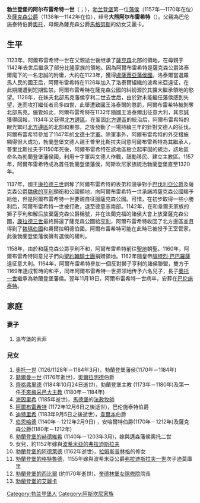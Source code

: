 {{unreferenced|time=2016-05-23T23:15:05+00:00}}
{{infobox royalty
| name = 阿尔布雷希特一世
| image = Albert I of Brandenburg.jpg
| caption = 聳立於[[柏林|柏林]][[施潘道城堡|施潘道城堡]]阿爾布雷希特一世紀念碑
| succession   = [[安哈尔特统治者列表|安哈尔特伯爵]] 
| reign        = 1123–1170
| predecessor  = [[奥托_(巴伦施泰特)|奧托]]
| successor    = [[伯恩哈德_(薩克森)|伯恩哈德]]
| succession1  = [[薩克森統治者列表|薩克森公爵]]
| reign1       = 1138–1142
| predecessor1 = [[亨利十世_(巴伐利亞)|亨利二世]]
| successor1   = [[獅子亨利|亨利三世]]
| succession2  = [[勃蘭登堡藩侯|勃蘭登堡藩侯]]
| reign2       = 1157–1170
| predecessor2 = 無
| successor2   = [[奧托一世_(勃蘭登堡)|奧托一世]]
| house        = [[阿斯坎尼家族|阿斯坎尼家族]]
| father = [[奥托_(巴伦施泰特)|奧托]]
| mother = [[艾麗卡_(薩克森)|艾麗卡]]
| spouse = [[索菲亞_(温岑堡)|索菲亞]]
| issue = [[奧托一世_(勃蘭登堡)|奧托一世]]<br />[[赫爾曼一世_(奥尔拉明德)|赫爾曼一世]]<br />[[齊格弗里德_(安哈爾特)|齊格弗里德]]<br />海因里希<br />阿爾布雷希特<br />迪特里希<br />[[伯恩哈德_(薩克森)|伯恩哈德]]<br />赫德維希<br />女兒<br />阿德萊德<br />格特魯德<br />西比爾<br />艾麗卡
| birth_date = 約1100年
| birth_place = 
| death_date = 1170年11月18日
| death_place = 疑似[[施滕达尔|施滕达尔]]
| burial_place = [[巴伦施泰特|巴伦施泰特]]
}}

'''勃兰登堡的阿尔布雷希特一世'''（{{Lang-de|Albrecht I. von Brandenburg}}；{{bd|1110年|？|1170年|11月18日|catIdx=A}}），[[勃蘭登堡侯國|勃兰登堡]]第一位[[勃兰登堡藩侯|藩侯]]（1157年—1170年在位）及[[薩克森公爵列表|薩克森公爵]]（1138年—1142年在位），绰号'''大熊阿尔布雷希特'''（{{Lang-de|Albrecht der Bär}}）。父親為巴伦施泰特伯爵[[奧托_(巴伦施泰特)|奧托]]，母親為薩克森公爵[[馬格努斯_(薩克森)|馬格努斯]]的幼女艾麗卡。

==生平==
1123年，阿爾布雷希特一世在父親逝世後继承了[[薩克森|薩克森]]北部的領地，在母親于1142年去世后繼承了部分比隆家族的領地。因為阿爾布雷希特是薩克森公爵洛泰爾麾下的一名忠誠的附庸，大約在1123年，獲得[[卢萨蒂亚|盧薩蒂亞藩侯國]]。洛泰爾當選羅馬人民的國王后，阿爾布雷希特在1126年加入了洛泰爾組織的波希米亞遠征，在此期間遭到短期監禁。阿爾布雷希特在薩克森公國的糾紛源於其擴大繼承領地的慾望。1128年，在妹夫北部馬克藩侯亨利二世去世后，由於對未能繼任藩侯感到失望，進而攻打繼任者烏多四世，此舉遭致國王洛泰爾的懲罰，阿爾布雷希特被剝奪北部馬克。儘管如此，阿爾布雷希特在1132年隨國王洛泰爾出征意大利，其忠誠獲得回報，1134年又获得[[北方邊區|北方邊區]]。在鞏固[[北方邊區|北方邊區]]的統治后，阿爾布雷希特的眼光緊盯[[北方邊區|北方邊區]]的北部和東部，之後發動了一場持續三年的針對文德人的征伐，阿爾布雷希特參加了1147年的[[文德十字軍|文德十字軍]]。除軍事外，阿爾布雷希特的外交措施顯得很大成功，勃蘭登堡文德人親王普里比斯拉夫同意阿爾布雷希特為其繼承人，普里比斯拉夫于1150年死後，阿爾布雷希特在該地區樹立起牢固的統治，該地區命名為勃蘭登堡藩侯國，利用十字軍與文德人作戰，鼓勵移民、建立主教區。1157年，阿爾布雷希特成為首任勃蘭登堡藩侯，阿斯坎尼家族統治勃蘭登堡直至1320年。

1137年，國王[[康拉德三世_(德意志)|康拉德三世]]剝奪了阿爾布雷希特的表弟和競爭對手[[巴伐利亞統治者列表|巴伐利亞公爵]]及薩克森公爵[[亨利十世_(巴伐利亞)|驕傲的亨利]]頭銜和公國領地，向阿爾布雷希特一世承諾將薩克森公國賜予給他，但是阿爾布雷希特一世要親自征服薩克森公國。可惜，在初步取得一些小勝利后，阿爾布雷希特一世被打敗，退至德意志南部。1142年，在和韋爾夫家族的獅子亨利和解后放棄薩克森公爵稱號，并在法蘭克福的諸侯大會上放棄薩克森公國，[[康拉德三世_(德意志国王)|康拉德三世]]最終歸還了薩克森公國給[[獅子亨利|亨利]]，阿爾布雷希特收回了北方邊區並且得到了[[魏瑪伯國|魏瑪伯國]]和奧爾拉明德伯國。阿爾布雷希特可能在此時已被授予王室管家，此後勃蘭登堡藩侯擁有選侯的權利。

1158年，由於和薩克森公爵亨利不和，阿爾布雷希特前往[[聖地|聖地]]朝聖。1160年，阿爾布雷希特同意兒子們向[[聖約翰騎士團|聖約翰騎士團]]捐贈領地。1162年隨皇帝[[腓特烈一世_(神圣罗马帝国)|腓特烈·巴巴羅薩]]遠征意大利。1164年，阿爾布雷希特參加一個反對獅子亨利的諸侯聯盟，雙方于1169年達成暫時的和平，同年阿爾布雷希特一世把领地传予六名兒子，長子[[奧托一世_(勃蘭登堡)|奧托一世]]繼承為勃蘭登堡藩侯。翌年11月18日，阿爾布雷希特一世病卒，安葬在[[巴伦施泰特|巴伦施泰特]]。

==家庭==
=== 妻子 ===
# 溫岑堡的索菲

=== 兒女 ===
# [[奧托一世_(勃蘭登堡)|奧托一世]] (1126/1128年－1184年3月)，勃蘭登堡藩侯(1170年－1184年)
# [[赫爾曼一世_(奧爾拉明德)|赫爾曼一世]] (1176年逝世)，[[奧爾拉明德|奧爾拉明德]]伯爵 
# [[齊格弗里德_(勃蘭登堡)|齊格弗里德]] (1184年10月24日逝世)，勃蘭登堡主教 (1173年－1180年)及第一任[[不來梅|不來梅]][[采邑主教|采邑大主教]] (1180年－1184年)
# [[海因里希_(勃蘭登堡)|海因里希]] (1185年逝世)，[[馬德堡|馬德堡]]的[[法政牧師|法政牧師]]
# [[阿爾布雷希特_(巴伦施泰特)|阿爾布雷希特]] (1172年12月6日之後逝世)，巴伦施泰特伯爵  
# [[迪特里希_(韋爾本)|迪特里希]] (1183年9月5日之後逝世)，[[韋爾本|韋爾本]]伯爵
# [[伯恩哈德_(薩克森)|伯恩哈德]] (1140年－1212年2月9日) ，安哈爾特伯爵(1170年－1212年)及薩克森公爵(1180年－1212年)
# [[勃蘭登堡的赫德維希|勃蘭登堡的赫德維希]] (1140年－1203年3月)，嫁與邁森藩侯奧托二世
# 女兒，約1152年嫁與[[波希米亞的弗拉迪斯拉夫|波希米亞的弗拉迪斯拉夫]]
# [[勃蘭登堡的阿德萊德|勃蘭登堡的阿德萊德]] (1162年逝世)，[[拉姆斯普林格|拉姆斯普林格]]的修女
# [[勃蘭登堡的格特魯德|勃蘭登堡的格特魯德]]，1155年嫁與波希米亞公爵[[弗拉迪斯拉夫一世|弗拉迪斯拉夫一世]]次子迪莫庫里
# [[勃蘭登堡的西比爾|勃蘭登堡的西比爾]] (約1170年逝世)，[[奎德林堡女隱修院|奎德林堡女隱修院]]院長
# [[勃蘭登堡的艾麗卡|勃蘭登堡的艾麗卡]]

{{start box}}
{{S-hou|[[阿斯坎尼王朝|阿斯坎尼王朝]]||約1110年|1170年|11月18日}}
{{S-reg}}
{{s-before|[[奧托_(巴伦施泰特)|奧托]]}}
{{s-title|{{le|安哈爾特伯爵|Principality of Anhalt}}|1123年—1170年}}
{{s-after|[[伯恩哈德_(薩克森)|伯恩哈德]]}}
{{s-before|[[亨利十世_(巴伐利亞)|亨利二世]]}}
{{s-title|[[薩克森公爵列表|薩克森公爵]]|1138年—1142年}}
{{s-after|[[獅子亨利|亨利三世]]}}
{{s-new}}
{{s-title|[[勃蘭登堡藩侯|勃蘭登堡藩侯]]|1157年—1170年}}
{{s-after|[[奧托一世_(勃蘭登堡)|奧托一世]]}}
{{end box}}

{{commonscat|Albert the Bear|阿尔布雷希特一世 (勃兰登堡)}}

{{Authority control}}
[[Category:勃兰登堡人|Category:勃兰登堡人]]
[[Category:阿斯坎尼家族|Category:阿斯坎尼家族]]